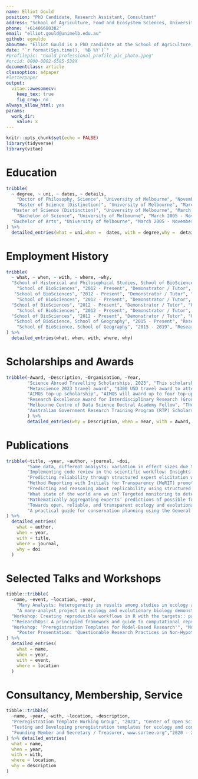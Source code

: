 ```yaml
---
name: Elliot Gould
position: "PhD Candidate, Research Assistant, Consultant"
address: "School of Agriculture, Food and Ecosystem Sciences, University of Melbourne"
phone: '+61406680382'
email: "elliot.gould@unimelb.edu.au"
github: egouldo
aboutme: "Elliot Gould is a PhD candidate at the School of Agriculture, Food and Ecosystem Sciences, and a Quantitative Research Assistant on the [repliCATS project](replicats.research.unimelb.edu.au/) at the School of History and Philosophical Studies, University of Melbourne. Their PhD investigates the transparency and reproducibility of ecological models in applied ecology and conservation decision-making. In their role as a Quantitative Research Assistant, Elliot managed a small team of researchers to develop a data analytics and management platform for the repliCATS project, and contributed to research on metascience. They have an enthusiasm for teaching and skill-sharing, particularly with regard to building a strong community of practice in emerging open-science methodology and computational biology within ecology and conservation. Elliot's research seeks to use data science techniques to advance the open-science movement by improving transparency and reproducibility, focussing on ecology and conservation Science. Other research interests include decision-theory, Structured Decision Making, and plant ecology (especially grasslands of the Victorian Volcanic Plains)."
date: "`r format(Sys.time(), '%B %Y')`"
#profilepic: "Gould_professional_profile_pic_photo.jpeg"
#orcid: 0000-0002-6585-538X
documentclass: article
classoption: a4paper
#letterpaper
output: 
  vitae::awesomecv:
    keep_tex: true
    fig_crop: no
always_allow_html: yes
params:
  work_dir:
    value: x
---
```


```r
knitr::opts_chunk$set(echo = FALSE)
library(tidyverse)
library(vitae)
```

# Education

```r
tribble(
  ~ degree, ~ uni, ~ dates, ~ details,
    "Doctor of Philosophy, Science", "University of Melbourne", "November 2017 - Present", "Thesis Title: Reproducibility and Transparency of Ecological Models in Applied Ecology and Conservation Science",
    "Master of Science (Distinction)", "University of Melbourne", "March 2012 - December 2015", "Research Training Degree, with 70% original research and 30% coursework. Course Weighted Average Mark: 82.312",
  "Master of Science (Distinction)", "University of Melbourne", "March 2012 - December 2015", "Thesis Title: Managing Grasslands with Models: Resolving uncertainty and allocating effort among a suite of sites.",
    "Bachelor of Science", "University of Melbourne", "March 2005 - November 2011", "Major in Ecology, First Class Honours Average",
  "Bachelor of Arts", "University of Melbourne", "March 2005 - November 2011", "Major in Indonesian, First Class Honours Average"
) %>% 
  detailed_entries(what = uni,when =  dates, with = degree,why =  details) 
```

# Employment History

```r
tribble(
  ~ what, ~ when, ~ with, ~ where, ~why,
  "School of Historical and Philosophical Studies, School of BioSciences", "February 2019 - Present", "Quantitative Research Assistant - repliCATS, SCORE Program", "University of Melbourne", "Systematising Confidence in Open Research and Evidence (SCORE) is a Research Program initiated by the Defense Advanced Research Projects Agency  (DARPA) that aims to develop and deploy automated tools to assign 'confidence scores' to Social and Behavioural research results and claims in light of recent evidence about the 'Replication Crisis' besetting Science. The repliCATS project is one team within the SCORE project, based in Melbourne. In this role, Elliot lead a small team within the repliCATS project to build data analysis software and infrastructure to manage and deliver data products to internal teams and external partners. Research components of the role include modelling to investigate predictors of replication success.",
    "School of BioSciences", "2012 - Present", "Demonstrator / Tutor", "University of Melbourne", "Environmental Risk Assessment: 2016, 2017, 2018, 2022, 2023",
   "School of BioSciences", "2012 - Present", "Demonstrator / Tutor", "University of Melbourne", "Guest lectures in 'Biometry' (2023) and 'Critical Thinking with Data' (2021).",
    "School of BioSciences", "2012 - Present", "Demonstrator / Tutor", "University of Melbourne", "Vegetation Management and Conservation, 2018, 2019. In addition to demonstrating, I co-developed a teaching and learning module, and developed and delivered a workshop teaching the basics of data-science in R using data collected by the students.",
  "School of BioSciences", "2012 - Present", "Demonstrator / Tutor", "University of Melbourne", "Applied Ecology: 2014, 2015.",
    "School of BioSciences", "2012 - Present", "Demonstrator / Tutor", "University of Melbourne", "Ecology: 2014.",
  "School of BioSciences", "2012 - Present", "Demonstrator / Tutor", "University of Melbourne", "Biology of Cells and Organisms: 2012, 2013, 2014, 2015.",
   "School of BioScience, School of Geography", "2015 - Present", "Research Assistant, Various Roles", "University of Melbourne", "National Environmental Science Programme, Threatened Species Recovery Hub: Conservation actions for Threatened Ecological Communities.",
    "School of BioScience, School of Geography", "2015 - 2019", "Research Assistant, Various Roles", "University of Melbourne", "Various plant ecology and Structured Decision Making projects, involving: data analysis and visualisations, building shiny Apps, model building and testing."
) %>% 
  detailed_entries(what, when, with, where, why)
```

# Scholarships and Awards

```r
tribble(~Award, ~Description, ~Organisation, ~Year,
        "Science Abroad Travelling Scholarships, 2023", "This scholarship supports PhD students in the Faculty of Science undertaking travel to attend conferences, fieldwork, etc. as part of a Study Away request. Awarded $2000.", "University of Melbourne, Faculty of Science, School of Ecosystem and Forest Sciences", "2023",
        "Metascience 2023 travel award", "$300 USD travel award to attend the Metascience 2023 conference in Washington, D.C", "Metascience Conference", "2023",
        "AIMOS top-up scholarship", "AIMOS will award up to four top-up scholarships per year to PhD or Masters students working on a meta-research project.", "Association for Interdisciplinary Metaresearch and Open Science (AIMOS)", "2022",
        "Research Excellence Award for Interdisciplinary Research (Group Award)", "Nominees will have been collaborators in interdisciplinary research of outstanding influence, that is, the establishment of new, or advancing of existing, collaborations and programs that draw on multiple disciplines typically involving multiple faculties or schools.", "University of Melbourne", "2022",
        "Melbourne Centre of Data Science Doctral Academy Fellow", "The MCDS Doctoral Academy aims to bring together a campus wide multi-disciplinary cohort of PhD students (MCDS Doctoral Academy Fellows) to share their research, domain challenges and thoughts around the use, implementation and application of data science in their fields.", "Melbourne Centre for Data Science, University of Melbourne", "2021",
        "Australian Government Research Training Program (RTP) Scholarship", "Awarded to high-achieving students undertaking graduate research at the University of Melbourne.", "The University of Melbourne", "2017 - Current",
        ) %>% 
        detailed_entries(why = Description, when = Year, with = Award, what = Organisation)
```

# Publications

```r
tribble(~title, ~year, ~author, ~journal, ~doi,
        "Same data, different analysts: variation in effect sizes due to analytical decisions in ecology and evolutionary biology", "2023", "Gould, E., Fraser, H., Parker, T.H. et al.", "EcoEvoRxiv", "https://doi.org/10.32942/X2GG62",
        "Implementing code review in the scientific workflow: Insights from ecology and evolutionary biology", "2023", "Ivimey-Cook, E., Pick, J.L., Bairos-Novak, K., Culina, A., Gould, E., Grainger, M., Marshall, B., Moreau, D., Paquet, M., Royauté, R., Sanchez-Tojar, A., Silva, I., Windecker, S.", "Journal of Evolutionary Biology", "https://doi.org/10.1111/jeb.14230",
        "Predicting reliability through structured expert elicitation with the repliCATS (Collaborative Assessments for Trustworthy Science) process", "2023","Fraser, H.,Bush, M., Wintle, B.C., Mody, F., Smith, E.T.,Hanea, A.M., Gould, E.,  Hemming, V., Hamilton, D.G., Rumpff, L., Wilkinson, D.P., Pearson, R., Singleton Thorn, F., Ashton, R., Willcox, A., Gray, C.T., Head, A., Ross, M., Groenewegen, R., Marcoci, A., Vercammen, A., Parker, T.H., Hoekstra, R., Nakagawa, S., Mandel, D.R., van Ravenzwaaij, D., McBride, M.F., Sinnott, R.O., Vesk, P.A., Burgman, M., Fidler, F.", "PLOS ONE", "https://doi.org/10.1371/journal.pone.0274429",
        "Method Reporting with Initials for Transparency (MeRIT) promotes more granularity and accountability for author contributions", "2023",  "Nakagawa, S., Ivimey-Cook, E., Grainger, M.J., O’Dea, R.E., Burke, S., Drobniak, S.M., Gould, E., Macartney, E.L., Martinig, A.R., Paquet, M., Morrison, K., Pick, J.L., Pottier, P., Ricolfi, L., Wilkinson, D.P., Willcox, A., Williams, C., Wilson, L.A.B., Windecker, S.M., Yang, Y., Lagisz, M.", "Nature Communications", "https://doi.org/10.1038/s41467-023-37039-1",
        "Predicting and reasoning about replicability using structured groups", "2023",  "Wintle, B.C., Mody, F., Smith, E.T.,Hanea, A.M., Wilkinson, D.P., Hemming, V., Bush, M., Fraser, H., Singleton Thorn, F., McBride, M.F., Gould, E., Head, A., Hamilton, D.G., Rumpff, L., Hoekstra, R., Fidler, F.", "Royal Society Open Science", "https://osf.io/preprints/metaarxiv/vtpmb/",
        "What state of the world are we in? Targeted monitoring to detect transitions in vegetation restoration projects", "2022", "Jones, C.S., Thomas, F.M., Michael, D.R., Fraser, H., Gould, E., Begley, J., Wilson, J., Vesk, P.A., Rumpff, L.", "Ecological Applications", "https://doi.org/10.1002/eap.2728",
        "Mathematically aggregating experts’ predictions of possible futures", "2021",  "Hanea, A.M., Wilkinson, D.P., McBride, M.F., Lyon, A., van Ravenzwaaij, D., Singleton Thorn, F., Gray, C.T., Mandel, D.R., Willcox, A., Gould, E., Smith, E.T., Mody, F., Bush, M., Fidler, F., Fraser, H., Wintle, B.C.", "PLOS ONE", "https://doi.org/10.1371/journal.pone.0256919",
        "Towards open, reliable, and transparent ecology and evolutionary biology", "2021",  "O'Dea, R.E., Parker, T.H., Chee, Y.E., Culina, A., Drobniak, S.M., Duncan, D.H., Fidler, F., Gould, E., Ihle, M., Kelly, C., Lagisz, M., Roche, D.G., Sánchez-Tójar, A., Wilkinson, D.P., Wintle B.C., Nakagawa, S.", "BMC Biology", "https://doi.org/10.1186/s12915-021-01006-3",
        "A practical guide for conservation planning using the General Ecosystem Model for Southern Australian Woodlands.", "2021", "Good, M., Fraser, H., Gould, E., Vesk, P., Rumpff, L.", "NESP Threatened Sprecies Recovery Hub Project 7.2, Brisbane", "https://www.nespthreatenedspecies.edu.au/media/yvlbs1tk/7-2-a-practical-guide-for-conservation-planning-using-the-general-ecosystem-model-for-southern-australian-woodlands_v3.pdf"
) %>% 
  detailed_entries(
    what = author,
    when = year,
    with = title,
    where = journal,
    why = doi
  )
```


# Selected Talks and Workshops

```r
tibble::tribble(
  ~name, ~event, ~location, ~year,
    "Many Analysts: Heterogeneity in results among studies in ecology and evolutionary biology", "Invited speaker Mini-note Panel: Association for Interdisciplinary Metaresearch and Open Science Conference", "Melbourne, Australia", 2022,
    "A many-analyst project in ecology and evolutionary biology demonstrates heterogeneity driven by analysts’ decisions and generates new questions about variability in this heterogeneity ", "Big Team Science Conference", "Global - Online", 2022,
  "Workshop: Creating reproducible workflows in R with the targets:: package", "Society for Open Reliable and Transparent Ecology and Evoluation Workshop Series", "Online - Oceania", 2022,
  "'ResearchOps: A principled framework and guide to computational reproducibility', and 'Modelling as Ways of Knowing - How Viewing Models as an Epistemic Activity is useful in Ecology'", "Association for Interdisciplinary Metaresearch and Open Science Conference", "Melbourne, Australia", 2021,
  "Workshop: 'Preregistration Templates for Model-Based Research'", "Model Based Research and Reproducibility Workshop", "Centre for Open Science", 2020,
    "Poster Presentation: 'Questionable Research Practices in Non-Hypothesis Testing Research' ", "MetaScience Symposium & Association for Interdisciplinary Meta-Research and Open Science Conference", "San Francisco & Melbourne", 2019,
) %>% 
  detailed_entries(
    what = name,
    when = year,
    with = event,
    where = location
  )
```

# Consultancy, Membership, Service

```r
tibble::tribble(
  ~name, ~year, ~with, ~location, ~description,
  "Preregistration Template Working Group", "2023", "Center of Open Science", "Professional Membership", " the Preregistration Template Working Group is working to: 1. Establish criteria to evaluate the suitability of new preregistration templates for inclusion in the OSF. 2. Develop a procedure by which community creators of preregistration templates can put templates forward for inclusion in OSF., 3. Advise and inform COS on issues related to preregistration implementation in OSF.",
  "Testing and Developing preregistration templates for ecology and conservation using a case study of environmental flows management in Victoria, Australia", "March 2020 - Present", "Victorian Government Department of Environment Land Water & Planning", "Consultancy", "This research consultancy contributes to Elliot's PhD. This work involved the design and delivery of a collaborative workshop with DELWP in order to develop preregistration templates and methodology relevant to ecological modelling, in particular within decision-making and applied contexts.",
  "Founding Member and Secretary / Treasurer, www.sortee.org","2020 - 2022, 2023", "Society for Open, Reliable, and Transparent Ecology and Evolutionary Biology (SORTEE)", "Professional Membership", "SORTEE is a service organization which brings together researchers working to improve reliability and transparency through cultural and institutional changes in ecology, evolutionary biology, and related fields broadly defined."
) %>% detailed_entries(
  what = name,
  when = year,
  with = with,
  where = location,
  why = description
)
```
